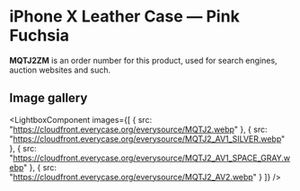 
# iPhone X Leather Case — Pink Fuchsia

<Callout type='info' emoji='👉🏻'>**MQTJ2ZM** is an order number for this product, used for search engines, auction websites and such.</Callout>

## Image gallery

<LightboxComponent
    images={[
      {
        src: "https://cloudfront.everycase.org/everysource/MQTJ2.webp"
      },
      {
        src: "https://cloudfront.everycase.org/everysource/MQTJ2_AV1_SILVER.webp"
      },
      {
        src: "https://cloudfront.everycase.org/everysource/MQTJ2_AV1_SPACE_GRAY.webp"
      },
      {
        src: "https://cloudfront.everycase.org/everysource/MQTJ2_AV2.webp"
      }
    ]}
  />
